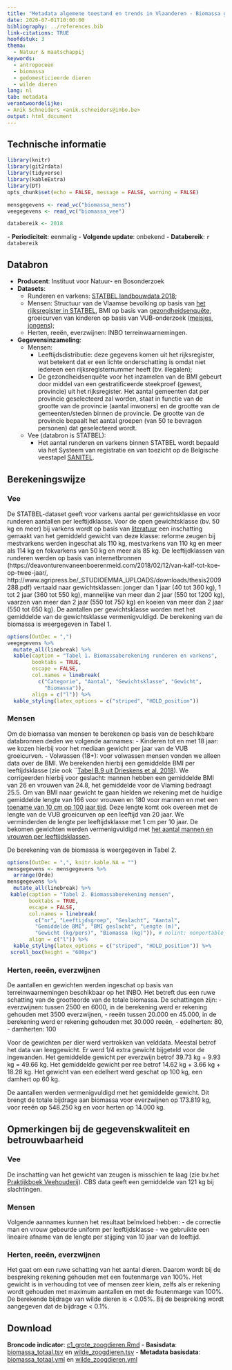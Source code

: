 ```yaml
---
title: "Metadata algemene toestand en trends in Vlaanderen - Biomassa grote zoogdieren"
date: 2020-07-01T10:00:00
bibliography: ../references.bib
link-citations: TRUE
hoofdstuk: 3
thema:
  - Natuur & maatschappij
keywords:
  - antropoceen
  - biomassa
  - gedomesticieerde dieren
  - wilde dieren
lang: nl
tab: metadata
verantwoordelijke:
- Anik Schneiders <anik.schneiders@inbo.be>
output: html_document
---
```

## Technische informatie

```r
library(knitr)
library(git2rdata)
library(tidyverse)
library(kableExtra)
library(DT)
opts_chunk$set(echo = FALSE, message = FALSE, warning = FALSE)
```
```r
mensgegevens <- read_vc("biomassa_mens")
veegegevens <- read_vc("biomassa_vee")
```
```r
databereik <- 2018
```
\- **Periodiciteit**: eenmalig
\- **Volgende update**: onbekend
\- **Databereik**: `r databereik`

## Databron

- **Producent**: Instituut voor Natuur- en Bosonderzoek
- **Datasets**: 
  * Runderen en varkens: [STATBEL landbouwdata  2018](https://statbel.fgov.be/nl/themas/landbouw-visserij/land-en-tuinbouwbedrijven#figures);
  * Mensen: Structuur van de Vlaamse bevolking op basis van [het rijksregister in STATBEL](https://statbel.fgov.be/nl/themas/bevolking/structuur-van-de-bevolking#news), BMI op basis van  [gezondheidsenquête](https://his.wiv-isp.be/nl/Gedeelde%20%20documenten/NS_NL_2018.pdf), groeicurven van kinderen op basis van VUB-onderzoek ([meisjes](https://www.vub.be/groeicurven/files/1-20050604-EP2-20F.pdf), [jongens](https://www.vub.be/groeicurven/files/1-20050604-EP2-20M.pdf));
  * Herten, reeën, everzwijnen: INBO terreinwaarnemingen.
- **Gegevensinzameling**: 
  * Mensen: 
    * Leeftijdsdistributie: deze gegevens komen uit het rijksregister, wat betekent dat er een lichte onderschatting is omdat niet iedereen een rijksregisternummer heeft (bv. illegalen);
    * De gezondheidsenquête voor het inzamelen van de BMI gebeurt door middel van een gestratificeerde steekproef (gewest, provincie) uit het rijksregister.
Het aantal gemeenten dat per provincie geselecteerd zal worden, staat in functie van de grootte van de provincie (aantal inwoners) en de grootte van de
gemeenten/steden binnen de provincie. 
De grootte van de provincie bepaalt het aantal groepen (van 50 te bevragen personen) dat geselecteerd wordt. 
  * Vee (databron is STATBEL): 
    * Het aantal runderen en varkens binnen STATBEL wordt bepaald via het Systeem van registratie en van toezicht op de Belgische veestapel [SANITEL](https://www.vlaanderen.be/identificatie-en-registratie-van-landbouwdieren-via-sanitel).

## Berekeningswijze

### Vee

De STATBEL-dataset geeft voor varkens aantal per gewichtsklasse en voor runderen aantallen per leeftijdklasse. 
Voor de open gewichtsklasse (bv. 50 kg en meer) bij varkens wordt op basis van [literatuur](https://lv.vlaanderen.be/sites/default/files/attachments/aanvulling_rapport_bedrijfseconomische_richtwaarden_full.pdf) een inschatting gemaakt van het gemiddeld gewicht van deze klasse: reforme zeugen bij mestvarkens werden ingeschat als 110 kg, mestvarkens van 110 kg en meer als 114 kg en fokvarkens van 50 kg en meer als 85 kg.
De leeftijdklassen van runderen werden op basis van internetbronnen (https://deavonturenvaneenboerenmeid.com/2018/02/12/van-kalf-tot-koe-op-twee-jaar/, http://www.agripress.be/_STUDIOEMMA_UPLOADS/downloads/thesis2009288.pdf)  vertaald naar gewichtsklassen: jonger dan 1 jaar (40 tot 360 kg), 1 tot 2 jaar (360 tot 550 kg), mannelijke van meer dan 2 jaar (550 tot 1200 kg), vaarzen van meer dan 2 jaar (550 tot 750 kg) en koeien van meer dan 2 jaar (550 tot 650 kg).
De aantallen per gewichtsklasse worden met het gemiddelde van de gewichtsklasse vermenigvuldigd.
De berekening van de biomassa is weergegeven in Tabel 1.

```r
options(OutDec = ",")
veegegevens %>%
  mutate_all(linebreak) %>%
  kable(caption = "Tabel 1. Biomassaberekening runderen en varkens",
        booktabs = TRUE,
        escape = FALSE,
        col.names = linebreak(
          c("Categorie", "Aantal", "Gewichtsklasse", "Gewicht",
            "Biomassa")),
        align = c("l")) %>%
  kable_styling(latex_options = c("striped", "HOLD_position"))
```


### Mensen

Om de biomassa van mensen te berekenen op basis van de beschikbare databronnen deden we volgende aannames:
-	Kinderen tot en met 18 jaar: we kozen hierbij voor het mediaan gewicht per jaar van de VUB groeicurven.
-	Volwassen (18+): voor volwassen mensen vonden we alleen data over de BMI. We berekenden hierbij een gemiddelde BMI per leeftijdsklasse (zie ook ¨[Tabel B.9 uit Drieskens et al. 2018](https://his.wiv-isp.be/nl/Gedeelde%20%20documenten/NS_NL_2018.pdf)). 
We corrigeerden hierbij voor geslacht: mannen hebben een gemiddelde BMI van 26 en vrouwen van 24.8, het gemiddelde voor de Vlaming bedraagt 25.5.
Om van BMI naar gewicht te gaan hielden we rekening met de huidige gemiddelde lengte van 166 voor vrouwen en 180 voor mannen en met een [toename van 10 cm op 100 jaar tijd](https://www.gezondheid.be/index.cfm?fuseaction=art&art_id=2819#:~:text=De%20VUB%2C%20KU%20Leuven%20en,groter%20zijn%20dan%20de%20Walen). 
Deze lengte komt ook overeen met de lengte van de VUB groeicurven op een leeftijd van 20 jaar. We verminderden de lengte per leeftijdsklasse met 1 cm per 10 jaar.
De bekomen gewichten werden vermenigvuldigd met [het aantal mannen en vrouwen per leeftijdsklassen](https://www.statistiekvlaanderen.be/nl/bevolking-naar-leeftijd-en-geslacht). 

De berekening van de biomassa is weergegeven in Tabel 2.

```r

options(OutDec = ",", knitr.kable.NA = "")
mensgegevens <- mensgegevens %>%
  arrange(Orde)
mensgegevens %>%
  mutate_all(linebreak) %>%
 kable(caption = "Tabel 2. Biomassaberekening mensen",
       booktabs = TRUE,
       escape = FALSE,
       col.names = linebreak(
         c("nr", "Leeftijdsgroep", "Geslacht", "Aantal",
         "Gemiddelde BMI", "BMI geslacht", "Lengte (m)",
         "Gewicht (kg/pers)", "Biomassa (kg)")), # nolint: nonportable_path_linter, line_length_linter.
       align = c("l")) %>%
  kable_styling(latex_options = c("striped", "HOLD_position")) %>%
 scroll_box(height = "600px")
```

### Herten, reeën, everzwijnen

De aantallen en gewichten werden ingeschat op basis van terreinwaarnemingen beschikbaar op het INBO. Het betreft dus een ruwe schatting van de grootteorde van de totale biomassa. De schattingen zijn:
- everzwijnen: tussen 2500 en 6000, in de berekening werd er rekening gehouden met 3500 everzwijnen,
- reeën tussen 20.000 en 45.000, in de berekening werd er rekening gehouden met 30.000 reeën,
- edelherten: 80,
- damherten: 100

Voor de gewichten per dier werd vertrokken van velddata. 
Meestal betrof het data van leeggewicht. 
Er werd 1/4 extra gewicht bijgeteld voor de ingewanden. 
Het gemiddelde gewicht per everzwijn betrof 39.73 kg + 9.93 kg = 49.66 kg. 
Het gemiddelde gewicht per ree betrof 14.62 kg + 3.66 kg + 18.28 kg. 
Het gewicht van een edelhert werd geschat op 100 kg, een damhert op 60 kg.

De aantallen werden vermenigvuldigd met het gemiddelde gewicht. 
Dit brengt de totale bijdrage aan biomassa voor everzwijnen op 173.819 kg, voor reeën op 548.250 kg en voor herten op 14.000 kg.

## Opmerkingen bij de gegevenskwaliteit en betrouwbaarheid

### Vee
De inschatting van het gewicht van zeugen is misschien te laag (zie bv.het [Praktijkboek Veehouderij](https://www.wur.nl/upload_mm/4/3/9/0e189b2b-509c-4881-b826-cc1cd81cde67_factsheet%20voeding%20dragende%20zeugen.pdf)).
CBS data geeft een gemiddelde van 121 kg bij slachtingen.

### Mensen
Volgende aannames kunnen het resultaat beïnvloed hebben:
-	de correctie man en vrouw gebeurde uniform per leeftijdsklasse
-	we gebruikte een lineaire  afname van de lengte per stijging van 10 jaar van de leeftijd.

### Herten, reeën, everzwijnen
Het gaat om een ruwe schatting van het aantal dieren. Daarom wordt bij de bespreking rekening gehouden met een foutenmarge van 100%. 
Het gewicht is in verhouding tot vee of mensen zeer klein, zelfs als er rekening wordt gehouden met maximum aantallen en met de foutenmarge van 100%.
De berekende bijdrage van wilde dieren is < 0.05%.
Bij de bespreking wordt aangegeven dat de bijdrage < 0.1%.

## Download

**Broncode indicator**: [c1_grote_zoogdieren.Rmd](../c1_grote_zoogdieren/c1_grote_zoogdieren.Rmd)
- **Basisdata**: [biomassa_totaal.tsv](../c1_grote_zoogdieren/biomassa_totaal.tsv) en [wilde_zoogdieren.tsv](../c1_grote_zoogdieren/wilde_zoogdieren.tsv)
- **Metadata basisdata**: [biomassa_totaal.yml](../c1_grote_zoogdieren/biomassa_totaal.yml) en [wilde_zoogdieren.yml](../c1_grote_zoogdieren/wilde_zoogdieren.yml)
